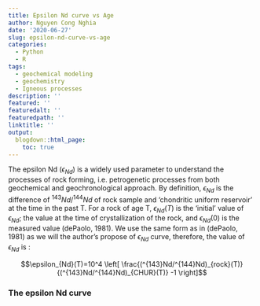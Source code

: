 ```yaml
---
title: Epsilon Nd curve vs Age
author: Nguyen Cong Nghia
date: '2020-06-27'
slug: epsilon-nd-curve-vs-age
categories:
  - Python
  - R
tags:
  - geochemical modeling
  - geochemistry
  - Igneous processes
description: ''
featured: ''
featuredalt: ''
featuredpath: ''
linktitle: ''
output:
  blogdown::html_page:
    toc: true
---
```

The epsilon Nd ($\epsilon_{Nd}$) is a widely used parameter to understand the processes of rock forming, i.e. petrogenetic processes from both geochemical and geochronological approach. By definition,  $\epsilon_{Nd}$ is the difference of $^{143}Nd/^{144}Nd$ of rock sample and 'chondritic uniform reservoir' at the time in the past T. For a rock of age T, $\epsilon_{Nd}(T)$ is the 'initial' value of $\epsilon_{Nd}$; the value at the time of crystallization of the rock, and $\epsilon_{Nd}(0)$ is the measured value (dePaolo, 1981). We use the same form as in (dePaolo, 1981) as we will the author's propose of $\epsilon_{Nd}$ curve, therefore, the value of $\epsilon_{Nd}$ is :

$$\epsilon_{Nd}(T)=10^4 \left[ \frac{(^{143}Nd/^{144}Nd)_{rock}(T)}{(^{143}Nd/^{144}Nd)_{CHUR}(T)} -1 \right]$$

### The epsilon Nd curve